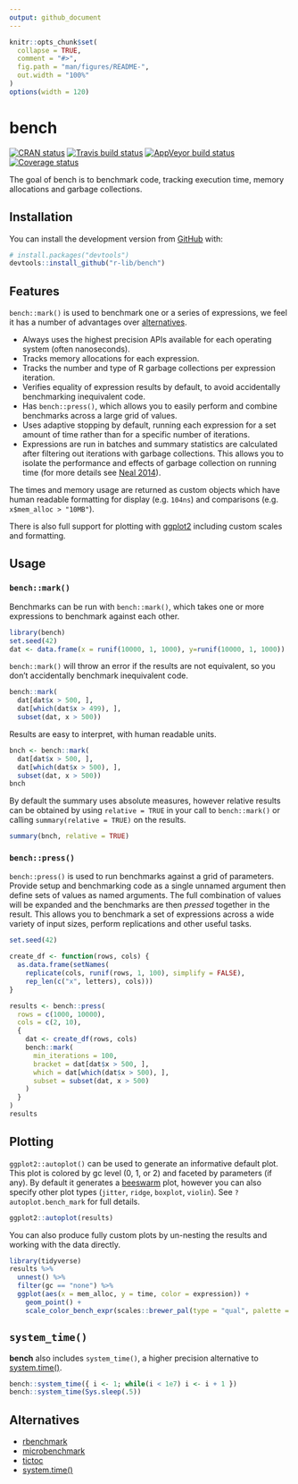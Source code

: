 ```yaml
---
output: github_document
---
```


<!-- README.md is generated from README.Rmd. Please edit that file -->

```r
knitr::opts_chunk$set(
  collapse = TRUE,
  comment = "#>",
  fig.path = "man/figures/README-",
  out.width = "100%"
)
options(width = 120)
```
# bench

[![CRAN status](https://www.r-pkg.org/badges/version/bench)](https://cran.r-project.org/package=bench)
[![Travis build status](https://travis-ci.org/r-lib/bench.svg?branch=master)](https://travis-ci.org/r-lib/bench)
[![AppVeyor build status](https://ci.appveyor.com/api/projects/status/github/r-lib/bench?branch=master&svg=true)](https://ci.appveyor.com/project/r-lib/bench)
[![Coverage status](https://codecov.io/gh/r-lib/bench/branch/master/graph/badge.svg)](https://codecov.io/github/r-lib/bench?branch=master)

The goal of bench is to benchmark code, tracking execution time,
memory allocations and garbage collections.

## Installation

You can install the development version from [GitHub](https://github.com/) with:

``` r
# install.packages("devtools")
devtools::install_github("r-lib/bench")
```

## Features

`bench::mark()` is used to benchmark one or a series of expressions, we feel it has a
number of advantages over [alternatives](#alternatives).

- Always uses the highest precision APIs available for each operating system (often nanoseconds).
- Tracks memory allocations for each expression.
- Tracks the number and type of R garbage collections per expression iteration.
- Verifies equality of expression results by default, to avoid accidentally
  benchmarking inequivalent code.
- Has `bench::press()`, which allows you to easily perform and combine
  benchmarks across a large grid of values.
- Uses adaptive stopping by default, running each expression for a set amount
  of time rather than for a specific number of iterations.
- Expressions are run in batches and summary statistics are calculated after
  filtering out iterations with garbage collections. This allows you to isolate
  the performance  and effects of garbage collection on running time (for more details see [Neal
  2014](https://radfordneal.wordpress.com/2014/02/02/inaccurate-results-from-microbenchmark/)).

The times and memory usage are returned as custom objects which have human
readable formatting for display (e.g. `104ns`) and comparisons (e.g.
`x$mem_alloc > "10MB"`).

There is also full support for plotting with [ggplot2](http://ggplot2.tidyverse.org/)
including custom scales and formatting.

## Usage

### `bench::mark()`

Benchmarks can be run with `bench::mark()`, which takes one or more expressions
to benchmark against each other.

```r
library(bench)
set.seed(42)
dat <- data.frame(x = runif(10000, 1, 1000), y=runif(10000, 1, 1000))
```

`bench::mark()` will throw an error if the results are not equivalent, so you
don't accidentally benchmark inequivalent code.
```r
bench::mark(
  dat[dat$x > 500, ],
  dat[which(dat$x > 499), ],
  subset(dat, x > 500))
```

Results are easy to interpret, with human readable units.
```r
bnch <- bench::mark(
  dat[dat$x > 500, ],
  dat[which(dat$x > 500), ],
  subset(dat, x > 500))
bnch
```

By default the summary uses absolute measures, however relative results can be
obtained by using `relative = TRUE` in your call to `bench::mark()` or calling
`summary(relative = TRUE)` on the results.
```r
summary(bnch, relative = TRUE)
```

### `bench::press()`

`bench::press()` is used to run benchmarks against a grid of parameters.
Provide setup and benchmarking code as a single unnamed argument then define
sets of values as named arguments. The full combination of values will be
expanded and the benchmarks are then _pressed_ together in the result. This
allows you to benchmark a set of expressions across a wide variety of input
sizes, perform replications and other useful tasks.

```r
set.seed(42)

create_df <- function(rows, cols) {
  as.data.frame(setNames(
    replicate(cols, runif(rows, 1, 100), simplify = FALSE),
    rep_len(c("x", letters), cols)))
}

results <- bench::press(
  rows = c(1000, 10000),
  cols = c(2, 10),
  {
    dat <- create_df(rows, cols)
    bench::mark(
      min_iterations = 100,
      bracket = dat[dat$x > 500, ],
      which = dat[which(dat$x > 500), ],
      subset = subset(dat, x > 500)
    )
  }
)
results
```

## Plotting

`ggplot2::autoplot()` can be used to generate an informative default plot. This
plot is colored by gc level (0, 1, or 2) and faceted by parameters (if any). By
default it generates a
[beeswarm](https://github.com/eclarke/ggbeeswarm#geom_quasirandom) plot,
however you can also specify other plot types (`jitter`, `ridge`,
`boxplot`, `violin`). See `?autoplot.bench_mark` for full details.

```r
ggplot2::autoplot(results)
```

You can also produce fully custom plots by un-nesting the results and
working with the data directly.

```r
library(tidyverse)
results %>%
  unnest() %>%
  filter(gc == "none") %>%
  ggplot(aes(x = mem_alloc, y = time, color = expression)) +
    geom_point() +
    scale_color_bench_expr(scales::brewer_pal(type = "qual", palette = 3))
```

## `system_time()`

**bench** also includes `system_time()`, a higher precision alternative to [system.time()].

```r
bench::system_time({ i <- 1; while(i < 1e7) i <- i + 1 })
bench::system_time(Sys.sleep(.5))
```

## Alternatives

- [rbenchmark](https://cran.r-project.org/package=rbenchmark)
- [microbenchmark]
- [tictoc](https://cran.r-project.org/package=tictoc)
- [system.time()]

[microbenchmark]: https://cran.r-project.org/package=microbenchmark
[system.time()]: https://www.rdocumentation.org/packages/base/versions/3.5.0/topics/system.time

